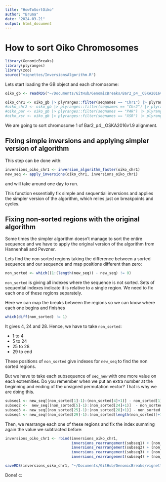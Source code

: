 ```yaml
---
title: "HowToSortOiko"
author: "Bruna"
date: "2024-03-21"
output: html_document
---
```


# How to sort Oiko Chromosomes

```r
library(GenomicBreaks)
library(plyranges)
library(zoo)
source("vignettes/InversionsAlgorithm.R")
```

Lets start loading the GB object and each chromosome:

```r
oiko_gb <- readRDS("~/Documents/GitHub/GenomicBreaks/Bar2_p4__OSKA2016v1.9.rds")

oiko_chr1 <- oiko_gb |> plyranges::filter(seqnames == "Chr1") |> plyranges::filter(seqnames(query) == "Chr1") |> bpGraph()
#oiko_chr2 <- oiko_gb |> plyranges::filter(seqnames == "Chr2") |> plyranges::filter(seqnames(query) == "Chr2") |> bpGraph()
#oiko_par <- oiko_gb |> plyranges::filter(seqnames == "PAR") |> plyranges::filter(seqnames(query) == "PAR") |> bpGraph()
#oiko_xsr <- oiko_gb |> plyranges::filter(seqnames == "XSR") |> plyranges::filter(seqnames(query) == "XSR") |> bpGraph()
```

We are going to sort chromosome 1 of Bar2_p4\_\_OSKA2016v1.9 alignment.

## Fixing simple inversions and applying simpler version of algorithm

This step can be done with:

```r
inversions_oiko_chr1 <- inversion_algorithm_faster(oiko_chr1)
new_seq <- apply_inversions(oiko_chr1, inversions_oiko_chr1)
```

and will take around one day to run.

This function essentially fix simple and sequential inversions and applies the simpler version of the algorithm, which relies just on breakpoints and cycles.

## Fixing non-sorted regions with the original algorithm

Some times the simpler algorithm doesn't manage to sort the entire sequence and we have to apply the original version of the algorithm from Hannenhali and Pevzner.

Lets find the non sorted regions taking the difference between a sorted sequence and our sequence and map positions different than zero:

```r
non_sorted <- which((1:(length(new_seq)) - new_seq) != 0)
```

`non_sorted` is giving all indexes where the sequence is not sorted. Sets of sequential indexes indicate it is relative to a single region. We need to fix each one of these regions separately.

Here we can map the breaks between the regions so we can know where each one begins and finishes

```r
which(diff(non_sorted) != 1)
```

It gives 4, 24 and 28. Hence, we have to take `non_sorted`:

-   1 to 4
-   5 to 24
-   25 to 28
-   29 to end

These positions of `non_sorted` give indexes for `new_seq` to find the non sorted regions.

But we have to take each subsequence of `seq_new` with one more value on each extremities. Do you remember when we put an extra number at the beginning and ending of the unsigned permutation vector? That is why we are doing this.

```r
subseq1 <- new_seq[(non_sorted[1]-1):(non_sorted[4]+1)] - non_sorted[1] + 2
subseq2 <-  new_seq[(non_sorted[5]-1):(non_sorted[24]+1)]  - non_sorted[5] + 2
subseq3 <- new_seq[(non_sorted[25]-1):(non_sorted[28]+1)] - non_sorted[25] + 2
subseq4 <- new_seq[(non_sorted[29]-1):(non_sorted[length(non_sorted)]+1)] - non_sorted[29] + 2
```

Then, we rearrange each one of these regions and fix the index summing again the value we subtracted before:

```r
inversions_oiko_chr1 <- rbind(inversions_oiko_chr1, 
                              inversions_rearrangement(subseq1) + (non_sorted[1] - 2),
                              inversions_rearrangement(subseq2) + (non_sorted[5] - 2),
                              inversions_rearrangement(subseq3) + (non_sorted[25] - 2),
                              inversions_rearrangement(subseq4) + (non_sorted[29] - 2))
```

```r
saveRDS(inversions_oiko_chr1, "~/Documents/GitHub/GenomicBreaks/vignettes/inversions_oiko_chr1")
```

Done! c:
